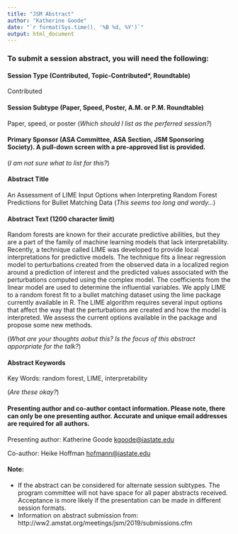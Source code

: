 ```yaml
---
title: "JSM Abstract"
author: "Katherine Goode"
date: "`r format(Sys.time(), '%B %d, %Y')`"
output: html_document
---
```


### To submit a session abstract, you will need the following:

#### Session Type (Contributed, Topic-Contributed*, Roundtable)

Contributed

#### Session Subtype (Paper, Speed, Poster, A.M. or P.M. Roundtable)

Paper, speed, or poster (*Which should I list as the perferred session?*)

#### Primary Sponsor (ASA Committee, ASA Section, JSM Sponsoring Society). A pull-down screen with a pre-approved list is provided.

(*I am not sure what to list for this?*)

#### Abstract Title

An Assessment of LIME Input Options when Interpreting Random Forest Predictions for Bullet Matching Data
(*This seems too long and wordy...*)

#### Abstract Text (1200 character limit)

Random forests are known for their accurate predictive abilities, but they are a part of the family of machine learning models that lack interpretability. Recently, a technique called LIME was developed to provide local interpretations for predictive models. The technique fits a linear regression model to perturbations created from the observed data in a localized region around a prediction of interest and the predicted values associated with the perturbations computed using the complex model. The coefficients from the linear model are used to determine the influential variables. We apply LIME to a random forest fit to a bullet matching dataset using the lime package currently available in R. The LIME algorithm requires several input options that affect the way that the perturbations are created and how the model is interpreted. We assess the current options available in the package and propose some new methods.

(*What are your thoughts aobut this? Is the focus of this abstract apporpriate for the talk?*)

#### Abstract Keywords

Key Words: random forest, LIME, interpretability

(*Are these okay?*)

#### Presenting author and co-author contact information. Please note, there can only be one presenting author. Accurate and unique email addresses are required for all authors.

Presenting author: Katherine Goode <kgoode@iastate.edu>

Co-author: Heike Hoffman <hofmann@iastate.edu>

#### Note:

- If the abstract can be considered for alternate session subtypes. The program committee will not have space for all paper abstracts received. Acceptance is more likely if the presentation can be made in different session formats.
- Information on abstract submission from: http://ww2.amstat.org/meetings/jsm/2019/submissions.cfm 
